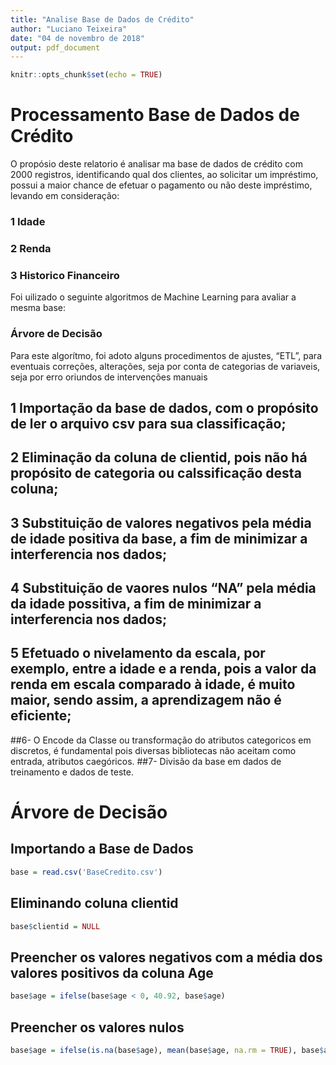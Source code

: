 ```yaml
---
title: "Analise Base de Dados de Crédito"
author: "Luciano Teixeira"
date: "04 de novembro de 2018"
output: pdf_document
---
```


```r
knitr::opts_chunk$set(echo = TRUE)
```

# Processamento Base de Dados de Crédito

O propósio deste relatorio é analisar ma base de dados de crédito com 2000 registros, identificando qual dos clientes, ao solicitar um impréstimo, possui a maior chance de efetuar o pagamento ou não deste impréstimo, levando em consideração:

### 1 Idade

### 2 Renda

### 3 Historico Financeiro


Foi uilizado o seguinte algoritmos de Machine Learning para avaliar a mesma base:

### Árvore de Decisão

Para este algorítmo, foi adoto alguns procedimentos de ajustes, "ETL", para eventuais correções, alterações, seja por conta de categorias de variaveis, seja por erro oriundos de intervenções manuais


## 1 Importação da base de dados, com o propósito de ler o arquivo csv para sua classificação;
## 2 Eliminação da coluna de clientid, pois não há propósito de categoria ou calssificação desta coluna;
## 3 Substituição de valores negativos pela média de idade positiva da base, a fim de minimizar a interferencia nos dados;
## 4 Substituição de vaores nulos "NA" pela média da idade possitiva, a fim de minimizar a interferencia nos dados;
## 5 Efetuado o nivelamento da escala, por exemplo, entre a idade e a renda, pois a valor da renda em escala comparado à idade, é muito maior, sendo        assim, a aprendizagem não é eficiente;
##6- O Encode da Classe ou transformação do atributos categoricos em discretos, é fundamental pois diversas bibliotecas não aceitam como entrada,           atributos caegóricos.
##7- Divisão da base em dados de treinamento e dados de teste.

# Árvore de Decisão

## Importando a Base de Dados
```r
base = read.csv('BaseCredito.csv')
```

## Eliminando coluna clientid
```r
base$clientid = NULL
```

## Preencher os valores negativos com a média dos valores positivos da coluna Age
```r
base$age = ifelse(base$age < 0, 40.92, base$age)
```

## Preencher os valores nulos
```r
base$age = ifelse(is.na(base$age), mean(base$age, na.rm = TRUE), base$age)
```
